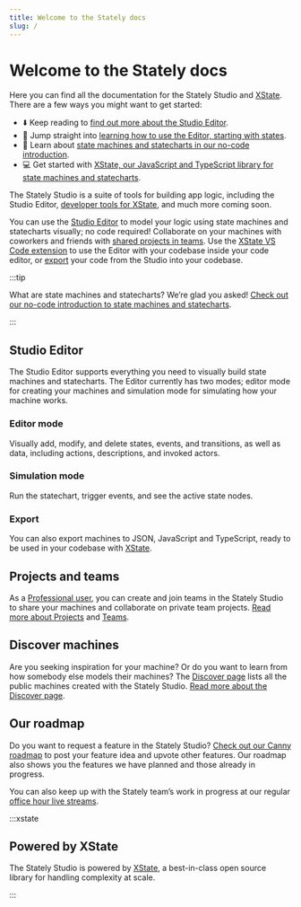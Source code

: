 ```yaml
---
title: Welcome to the Stately docs
slug: /
---
```



# Welcome to the Stately docs

Here you can find all the documentation for the Stately Studio and [XState](/xstate/intro). There are a few ways you might want to get started:

- ⬇️ Keep reading to [find out more about the Studio Editor](#studio-editor).
- 🏁 Jump straight into [learning how to use the Editor, starting with states](/states/intro).
- 🧠 Learn about [state machines and statecharts in our no-code introduction](/state-machines-and-statecharts).
- 💻 Get started with [XState, our JavaScript and TypeScript library for state machines and statecharts](/xstate/intro).

The Stately Studio is a suite of tools for building app logic, including the Studio Editor, [developer tools for XState](/tools/developer-tools), and much more coming soon. 

<p>
<ThemedImage
  alt="A dog walk machine open in the Stately Studio Editor. The dog walk machine has cute puppy images for each state, showing a dog walking and running. The speed up event is selected, and information and options for that transition is shown in an inspector panel on the right."
  sources={{
    light: useBaseUrl('/studio.png'),
    dark: useBaseUrl('/studio-dm.png'),
  }}
/>
</p>

You can use the [Studio Editor](#studio-editor) to model your logic using state machines and statecharts visually; no code required! Collaborate on your machines with coworkers and friends with [shared projects in teams](#projects-and-teams). Use the [XState VS Code extension](/tools/developer-tools) to use the Editor with your codebase inside your code editor, or [export](#export) your code from the Studio into your codebase.

:::tip

What are state machines and statecharts? We’re glad you asked! [Check out our no-code introduction to state machines and statecharts](/state-machines-and-statecharts).

:::

## Studio Editor

The Studio Editor supports everything you need to visually build state machines and statecharts. The Editor currently has two modes; editor mode for creating your machines and simulation mode for simulating how your machine works.

### Editor mode

<p>
<ThemedImage
  alt="A dog walk machine open in the Stately Studio Editor in Edit mode. The running state is selected, with the right panel showing options for a state."
  sources={{
    light: useBaseUrl('/editor.png'),
    dark: useBaseUrl('/editor-dm.png'),
  }}
/>
</p>

Visually add, modify, and delete states, events, and transitions, as well as data, including actions, descriptions, and invoked actors.

### Simulation mode

<p>
<ThemedImage
  alt="A dog walk machine open in the Stately Studio Editor in Simulate mode. The walking state is active, with the speed up and arrive home events both highlighted showing which events could be triggered next. The right panel shows an event log of the states and events taken."
  sources={{
    light: useBaseUrl('/simulate.png'),
    dark: useBaseUrl('/simulate-dm.png'),
  }}
/>
</p>

Run the statechart, trigger events, and see the active state nodes.

### Export

You can also export machines to JSON, JavaScript and TypeScript, ready to be used in your codebase with [XState](/xstate/intro).

## Projects and teams

<p>
<ThemedImage
  alt="Stately Studio Projects page for the Voyager team, showing a list of four projects, one with public machines, two with private machines, and one with unlisted machines."
  sources={{
    light: useBaseUrl('/projects.png'),
    dark: useBaseUrl('/projects-dm.png'),
  }}
/>
</p>

As a [Professional user](https://stately.ai/pricing), you can create and join teams in the Stately Studio to share your machines and collaborate on private team projects. [Read more about Projects](/projects) and [Teams](/teams).

<p>
<ThemedImage
  alt="Stately Studio Team page for the Voyager team, showing Captain Janeway with the owner and admin role, Commander Chakotay with an admin role, Lieutenant Tuvok, Lieutenant Torees, and Lieutenant Paris with Editor roles, and Ensign Kim with a Viewer role."
  sources={{
    light: useBaseUrl('/teams.png'),
    dark: useBaseUrl('/teams-dm.png'),
  }}
/>
</p>

## Discover machines

Are you seeking inspiration for your machine? Or do you want to learn from how somebody else models their machines?  The [Discover page](https://stately.ai/registry/discover) lists all the public machines created with the Stately Studio. [Read more about the Discover page](/discover).

<p>
<ThemedImage
  alt="Stately Studio Discover page showing the search results for “auth”, filtered by Editor machines under 10 states, showing 173 results."
  sources={{
    light: useBaseUrl('/discover.png'),
    dark: useBaseUrl('/discover-dm.png'),
  }}
/>
</p>

## Our roadmap

Do you want to request a feature in the Stately Studio? [Check out our Canny roadmap](https://statelyai.canny.io) to post your feature idea and upvote other features. Our roadmap also shows you the features we have planned and those already in progress.

You can also keep up with the Stately team’s work in progress at our regular [office hour live streams](https://youtube.com/statelyai).

:::xstate

## Powered by XState

The Stately Studio is powered by [XState](/xstate/installation), a best-in-class open source library for handling complexity at scale.

:::